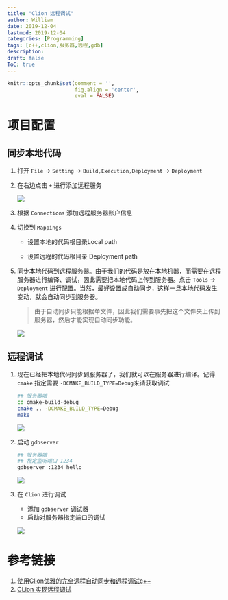 ```yaml
---
title: "Clion 远程调试"
author: William
date: 2019-12-04
lastmod: 2019-12-04
categories: [Programming]
tags: [c++,clion,服务器,远程,gdb]
description: 
draft: false
ToC: true
---
```


```r
knitr::opts_chunk$set(comment = '',
                      fig.align = 'center',
                      eval = FALSE)
```



# 项目配置

## 同步本地代码

1. 打开 `File` -> `Setting` -> `Build,Execution,Deployment` -> `Deployment`

2. 在右边点击 `+` 进行添加远程服务

   ![](/images/2019-12-04-Clion-远程调试/setting.gif)

3. 根据 `Connections` 添加远程服务器账户信息

4. 切换到 `Mappings`

   - 设置本地的代码根目录Local path

   - 设置远程的代码根目录 Deployment path

5. 同步本地代码到远程服务器。由于我们的代码是放在本地机器，而需要在远程服务器进行编译、调试，因此需要把本地代码上传到服务器。点击 `Tools` -> `Deployment` 进行配置。当然，最好设置成自动同步，这样一旦本地代码发生变动，就会自动同步到服务器。

   > 由于自动同步只能根据单文件，因此我们需要事先把这个文件夹上传到服务器，然后才能实现自动同步功能。

   ![](/images/2019-12-04-Clion-远程调试/auto-update.gif)

## 远程调试

1. 现在已经把本地代码同步到服务器了，我们就可以在服务器进行编译。记得 `cmake` 指定需要 `-DCMAKE_BUILD_TYPE=Debug`来请获取调试

    ```bash
    ## 服务器端
    cd cmake-build-debug
    cmake .. -DCMAKE_BUILD_TYPE=Debug
    make
    ```

    ![](/images/2019-12-04-Clion-远程调试/build.gif)

2. 启动 `gdbserver`

    ```bash
    ## 服务器端
    ## 指定监听端口 1234
    gdbserver :1234 hello
    ```

    ![](/images/2019-12-04-Clion-远程调试/gdbserver.gif)

3. 在 `Clion` 进行调试

    - 添加 `gdbserver` 调试器
    - 启动对服务器指定端口的调试

    ![](/images/2019-12-04-Clion-远程调试/debug.gif)

# 参考链接

1. [使用Clion优雅的完全远程自动同步和远程调试c++](https://cloud.tencent.com/developer/article/1406250)
2. [CLion 实现远程调试](https://blog.csdn.net/lihao21/article/details/87425187)

